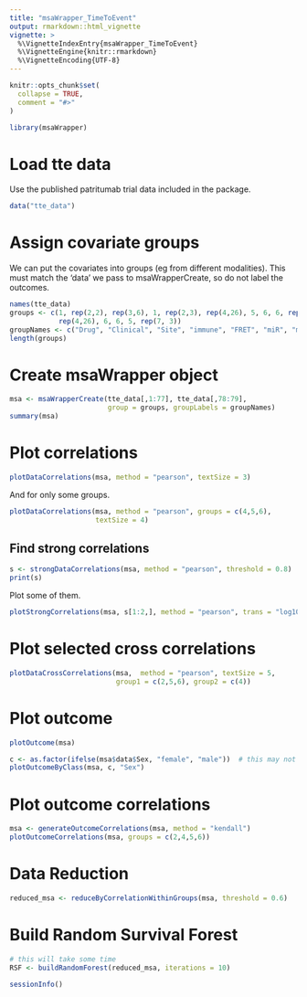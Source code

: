```yaml
---
title: "msaWrapper_TimeToEvent"
output: rmarkdown::html_vignette
vignette: >
  %\VignetteIndexEntry{msaWrapper_TimeToEvent}
  %\VignetteEngine{knitr::rmarkdown}
  %\VignetteEncoding{UTF-8}
---
```


```r
knitr::opts_chunk$set(
  collapse = TRUE,
  comment = "#>"
)
```

```r
library(msaWrapper)
```

# Load tte data

Use the published patritumab trial data included in the package.

```r
data("tte_data")
```

# Assign covariate groups

We can put the covariates into groups (eg from different modalities). This must match the 'data' we pass to msaWrapperCreate, so do not label the outcomes.

```r
names(tte_data)
groups <- c(1, rep(2,2), rep(3,6), 1, rep(2,3), rep(4,26), 5, 6, 6, rep(7, 3),
            rep(4,26), 6, 6, 5, rep(7, 3))
groupNames <- c("Drug", "Clinical", "Site", "immune", "FRET", "miR", "missing")
length(groups)
```

# Create msaWrapper object

```r
msa <- msaWrapperCreate(tte_data[,1:77], tte_data[,78:79],
                        group = groups, groupLabels = groupNames)
summary(msa)
```

# Plot correlations

```r
plotDataCorrelations(msa, method = "pearson", textSize = 3)
```

And for only some groups.

```r
plotDataCorrelations(msa, method = "pearson", groups = c(4,5,6),
                     textSize = 4)
```

## Find strong correlations

```r
s <- strongDataCorrelations(msa, method = "pearson", threshold = 0.8)
print(s)
```

Plot some of them.

```r
plotStrongCorrelations(msa, s[1:2,], method = "pearson", trans = "log10")
```

# Plot selected cross correlations

```r
plotDataCrossCorrelations(msa,  method = "pearson", textSize = 5,
                          group1 = c(2,5,6), group2 = c(4))
```

# Plot outcome

```r
plotOutcome(msa)
```

```r
c <- as.factor(ifelse(msa$data$Sex, "female", "male"))  # this may not be right way around.
plotOutcomeByClass(msa, c, "Sex")
```

# Plot outcome correlations

```r
msa <- generateOutcomeCorrelations(msa, method = "kendall")
plotOutcomeCorrelations(msa, groups = c(2,4,5,6))
```

# Data Reduction

```r
reduced_msa <- reduceByCorrelationWithinGroups(msa, threshold = 0.6)
```

# Build Random Survival Forest

```r
# this will take some time
RSF <- buildRandomForest(reduced_msa, iterations = 10)
```

```r
sessionInfo()
```
